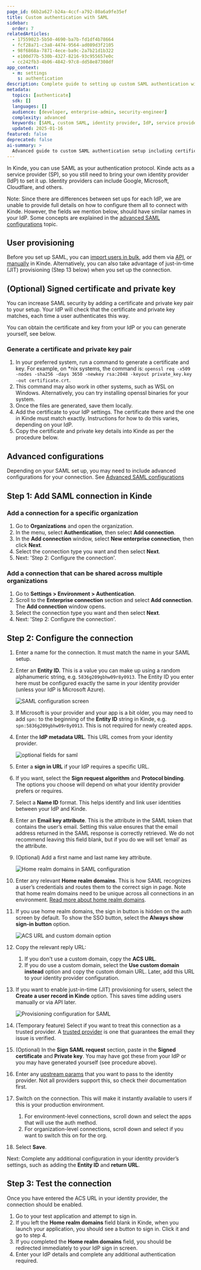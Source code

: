 ```yaml
---
page_id: 66b2a627-b24a-4ccf-a792-80a6a9fe35ef
title: Custom authentication with SAML
sidebar:
  order: 7
relatedArticles:
  - 17559023-5b50-4690-ba7b-fd1df4b78664
  - fcf28a71-c3a8-4474-9564-ad089d3f2105  
  - 98f6868a-7871-4ece-ba9c-2a7b21d1b322
  - e100d77b-530b-4327-8216-93c955657e0c
  - cc242fb3-4b06-4842-97c8-dd58e87308df
app_context:
  - m: settings
    s: authentication
description: Complete guide to setting up custom SAML authentication with any identity provider including certificate generation, advanced configurations, and testing.
metadata:
  topics: [authenticate]
  sdk: []
  languages: []
  audience: [developer, enterprise-admin, security-engineer]
  complexity: advanced
  keywords: [SAML, custom SAML, identity provider, IdP, service provider, SP, certificate, private key, JIT provisioning]
  updated: 2025-01-16
featured: false
deprecated: false
ai-summary: >
  Advanced guide to custom SAML authentication setup including certificate generation, identity provider configuration, and advanced SAML features.
---
```


In Kinde, you can use SAML as your authentication protocol. Kinde acts as a service provider (SP), so you still need to bring your own identity provider (IdP) to set it up. Identity providers can include Google, Microsoft, Cloudflare, and others.

Note: Since there are differences between set ups for each IdP, we are unable to provide full details on how to configure them all to connect with Kinde. However, the fields we mention below, should have similar names in your IdP. Some concepts are explained in the [advanced SAML configurations](/authenticate/enterprise-connections/advanced-saml-configurations/) topic.

## User provisioning

Before you set up SAML, you can [import users in bulk](/manage-users/add-and-edit/import-users-in-bulk/), add them via [API](/kinde-apis/management#tag/users/post/api/v1/user), or [manually](/manage-users/add-and-edit/add-and-edit-users/) in Kinde. Alternatively, you can also take advantage of just-in-time (JIT) provisioning (Step 13 below) when you set up the connection.

## (Optional) Signed certificate and private key

You can increase SAML security by adding a certificate and private key pair to your setup. Your IdP will check that the certificate and private key matches, each time a user authenticates this way.

You can obtain the certificate and key from your IdP or you can generate yourself, see below.

### Generate a certificate and private key pair

1. In your preferred system, run a command to generate a certificate and key. For example, on \*nix systems, the command is: `openssl req -x509 -nodes -sha256 -days 3650 -newkey rsa:2048 -keyout private_key.key -out certificate.crt`.
2. This command may also work in other systems, such as WSL on Windows. Alternatively, you can try installing openssl binaries for your system.
3. Once the files are generated, save them locally.
4. Add the certificate to your IdP settings. The certificate there and the one in Kinde must match exactly. Instructions for how to do this varies, depending on your IdP.
5. Copy the certificate and private key details into Kinde as per the procedure below.

## Advanced configurations

Depending on your SAML set up, you may need to include advanced configurations for your connection. See [Advanced SAML configurations](/authenticate/enterprise-connections/advanced-saml-configurations/)

## Step 1: Add SAML connection in Kinde

### Add a connection for a specific organization

1. Go to **Organizations** and open the organization. 
2. In the menu, select **Authentication**, then select **Add connection**.
3. In the **Add connection** window, select **New enterprise connection**, then click **Next**.
4. Select the connection type you want and then select **Next**.  
5. Next: 'Step 2: Configure the connection'.

### Add a connection that can be shared across multiple organizations

1. Go to **Settings > Environment > Authentication**.
2. Scroll to the **Enterprise connection** section and select **Add connection**. The **Add connection** window opens.
3. Select the connection type you want and then select **Next**.
4. Next: 'Step 2: Configure the connection'.

## Step 2: Configure the connection

1. Enter a name for the connection. It must match the name in your SAML setup.
2. Enter an **Entity ID.** This is a value you can make up using a random alphanumeric string, e.g. `5836g209gbhw09r8y0913`. The Entity ID you enter here must be configured exactly the same in your identity provider (unless your IdP is Microsoft Azure).

   ![SAML configuration screen](https://imagedelivery.net/skPPZTHzSlcslvHjesZQcQ/740dba80-b1a3-410e-f03b-c07e9261f000/public)

3. If Microsoft is your provider and your app is a bit older, you may need to add `spn:` to the beginning of the **Entity ID** string in Kinde, e.g. `spn:5836g209gbhw09r8y0913`. This is not required for newly created apps.
4. Enter the **IdP metadata URL**. This URL comes from your identity provider.

   ![optional fields for saml](https://imagedelivery.net/skPPZTHzSlcslvHjesZQcQ/4f1851db-5c34-496b-ced1-07c1cd272b00/public)

5. Enter a **sign in URL** if your IdP requires a specific URL.
6. If you want, select the **Sign request algorithm** and **Protocol binding**. The options you choose will depend on what your identity provider prefers or requires.
7. Select a **Name ID** format. This helps identify and link user identities between your IdP and Kinde. 
8. Enter an **Email key attribute**. This is the attribute in the SAML token that contains the user’s email. Setting this value ensures that the email address returned in the SAML response is correctly retrieved. We do not recommend leaving this field blank, but if you do we will set ‘email’ as the attribute.
9. (Optional) Add a first name and last name key attribute.

   ![Home realm domains in SAML configuration](https://imagedelivery.net/skPPZTHzSlcslvHjesZQcQ/dbdccca5-2e6c-4dd8-eaec-e029574daf00/public)

10. Enter any relevant **Home realm domains**. This is how SAML recognizes a user’s credentials and routes them to the correct sign in page. Note that home realm domains need to be unique across all connections in an environment. [Read more about home realm domains](/authenticate/enterprise-connections/home-realm-discovery/).
11. If you use home realm domains, the sign in button is hidden on the auth screen by default. To show the SSO button, select the **Always show sign-in button** option. 

    ![ACS URL and custom domain option](https://imagedelivery.net/skPPZTHzSlcslvHjesZQcQ/885eda9c-ca4f-4340-db17-224023b8c300/public)

12. Copy the relevant reply URL: 
    1. If you don't use a custom domain, copy the **ACS URL**.
    2. If you do use a custom domain, select the **Use custom domain instead** option and copy the custom domain URL. 
    Later, add this URL to your identity provider configuration.
13. If you want to enable just-in-time (JIT) provisioning for users, select the **Create a user record in Kinde** option. This saves time adding users manually or via API later.

    ![Provisioning configuration for SAML](https://imagedelivery.net/skPPZTHzSlcslvHjesZQcQ/947baea7-bfd4-48b7-de2d-5b041b8c8300/public)

14. (Temporary feature) Select if you want to treat this connection as a trusted provider. A [trusted provider](/authenticate/about-auth/identity-and-verification/) is one that guarantees the email they issue is verified.
15. (Optional) In the **Sign SAML request** section, paste in the **Signed certificate** and **Private key**. You may have got these from your IdP or you may have generated yourself (see procedure above).
16. Enter any [upstream params](/authenticate/enterprise-connections/advanced-saml-configurations/#upstream-parameters) that you want to pass to the identity provider. Not all providers support this, so check their documentation first.
17. Switch on the connection. This will make it instantly available to users if this is your production environment.
    1. For environment-level connections, scroll down and select the apps that will use the auth method.
    2. For organization-level connections, scroll down and select if you want to switch this on for the org. 
18. Select **Save**.

Next: Complete any additional configuration in your identity provider’s settings, such as adding the **Entity ID** and **return URL**.

## Step 3: Test the connection

Once you have entered the ACS URL in your identity provider, the connection should be enabled.

1. Go to your test application and attempt to sign in.
2. If you left the **Home realm domains** field blank in Kinde, when you launch your application, you should see a button to sign in. Click it and go to step 4.
3. If you completed the **Home realm domains** field, you should be redirected immediately to your IdP sign in screen.
4. Enter your IdP details and complete any additional authentication required.

